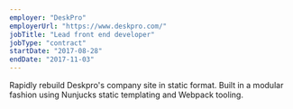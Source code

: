 ```yaml
---
employer: "DeskPro"
employerUrl: "https://www.deskpro.com/"
jobTitle: "Lead front end developer"
jobType: "contract"
startDate: "2017-08-28"
endDate: "2017-11-03"
---
```



Rapidly rebuild <InternalLink href="deskpro">Deskpro's</InternalLink> company site in static format.
Built in a modular fashion using Nunjucks static templating and Webpack tooling.

